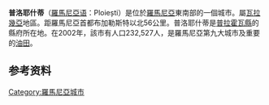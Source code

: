 {{Infobox City
|official_name =普洛耶什蒂
|native_name = Ploiești
|image_skyline = {{Photomontage
  |color=#ffffff
  | photo1a = Casa_Luca_Elefterescu,_azi_Muzeul_Ceasului_"Nicolae_Simache"_(2).JPG
  | photo2a = Ploiesti-Catedrala-3.JPG
  | photo2b = BancaRomaneasca-2.JPG
  | photo3a = Casa_Ghiță_Stoenescu,_azi_clinica_Alfa_Medical_Center,_Bd._Independenței_nr._27,_Ploiești_(1).JPG
  | photo3b = Casa_Radu_Stanian,_fosta_Casa_Căsătoriilor,_Ploiești_(2).JPG
  | spacing = 2
  | border = 0
  | size = 266
  | position = center
}}
|image_flag= 
|image_seal= 
|image_map = Ploiesti in Romania.png
|mapsize = 200px
|pushpin_map_caption =普洛耶什蒂在[[羅馬尼亞|罗马尼亚]]的位置
|image_shield = ROU PH Ploiesti CoA1.png
|shield_size = x95px
|subdivision_type = [[国家|国家]]
|subdivision_name = {{ROU}}
|leader_title = 
|leader_name =
|region= 
|departement= 
|party=
|mandat=since = 
|area_total_km2 = 58.28
|elevation_m = 160
|population_as_of = 2011年人口普查
|population_total = 209,945
|pop_est_as_of = 2016
|population_est = 233,663
|pop_est_footnotes = <ref name="INSSER2016">{{cite web|url=http://www.insse.ro/cms/ro/content/popula%C5%A3ia-rom%C3%A2niei-pe-localitati-la-1-ianuarie-2016|title=Populaţia României pe localitati la 1 ianuarie 2016|date=6 June 2016|accessdate=3 November 2017|publisher=[[National_Institute_of_Statistics_(Romania)|INSSE]]|language=ro|archive-url=https://web.archive.org/web/20171027131447/http://www.insse.ro/cms/ro/content/popula%C5%A3ia-rom%C3%A2niei-pe-localitati-la-1-ianuarie-2016|archive-date=2017-10-27|url-status=dead}}</ref>
|population_metro = 266,457<sup>1</sup>
|population_footnotes = <ref name="INSSER">{{cite web | url = http://www.prahova.insse.ro/phpfiles/Comunicat%20-%20DATE%20PROVIZORII%20RPL%202011%20PRAHOVA.pdf | title = 2011 Census press release | date = February 2, 2012 | accessdate = March 10, 2012 | publisher = INSSE Prahova | language = ro | url-status = dead | archiveurl = https://web.archive.org/web/20130801031447/http://www.prahova.insse.ro/phpfiles/Comunicat%20-%20DATE%20PROVIZORII%20RPL%202011%20PRAHOVA.pdf | archivedate = August 1, 2013 }}</ref>
|population_density_km2 =3,394
|population_density = 
|timezone = +2
|postal_code = 100xxx
|area_code = (+40) 44
|website = {{URL|http://www.ploiesti.ro/}}
|latd = 
|latm = 
|lats = 
|latNS = 
|longd = 
|longm = 
|longs = 
|longEW = 
}}
'''普洛耶什蒂'''（[[羅馬尼亞语|羅馬尼亞语]]：Ploiești）是位於[[羅馬尼亞|羅馬尼亞]]東南部的一個城市。屬[[瓦拉幾亞|瓦拉幾亞]]地區。距羅馬尼亞首都布加勒斯特以北56公里。普洛耶什蒂是[[普拉霍瓦縣|普拉霍瓦縣]]的縣府所在地。在2002年，該市有人口232,527人，是羅馬尼亞第九大城市及重要的[[油田|油田]]。

==参考资料==
{{reflist}}

{{Prahova County}}

[[Category:羅馬尼亞城市|Category:羅馬尼亞城市]]
